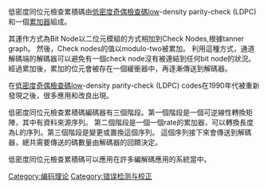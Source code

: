 {{多個問題|
{{orphan|time=2020-01-05T08:05:49+00:00}}
{{roughtranslation|time=2016-06-22T07:02:43+00:00}}
{{unreferenced|time=2016-06-22T07:02:43+00:00}}
}}
低密度同位元檢查累積碼由[[低密度奇偶檢查碼|低密度奇偶檢查碼]]low-density parity-check (LDPC)和一個[[累加器|累加器]]組成。

其運作方式為Bit Node以二位元模組的方式相加到Check Nodes,根據tanner graph。
然後，Check nodes的值以modulo-two被累加。
利用這種方式，通道解碼端的解碼器可以避免有一個check node沒有被連結到任何bit node的狀況。
經過累加後，累加的位元會被存在一個緩衝器中，再逐漸傳送到解碼器。

在[[低密度奇偶檢查碼|低密度奇偶檢查碼]]low-density parity-check (LDPC) codes在1990年代被重新發現之後，很多應用和改良出現。

低密度同位元檢查累積碼編碼器有三個階段。第一個階段是一個可逆線性轉換矩陣，其中有資料來源序列。
第二個階段是一個一個rate的累加器，可以轉換長度為L的序列。第三個階段是變更或置換這個序列。
這個序列接下來會傳送到解碼器，總共需要傳送的碼數量由解碼器的回饋決定。

低密度同位元檢查累積碼可以應用在許多編解碼應用的系統當中。

[[Category:编码理论|Category:编码理论]]
[[Category:错误检测与校正|Category:错误检测与校正]]